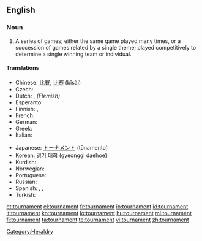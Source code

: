 ==English==
{{wikipedia}}

===Noun===
{{en-noun}}

# A series of games; either the same game played many times, or a succession of games related by a single theme; played competitively to determine a single winning team or individual.

====Translations====
{{trans-top|series of games}}
* Chinese: [[比賽]], [[比赛]] (bǐsài)
* Czech: {{t-|cs|turnaj|m}}
* Dutch: {{t-|nl|toernooi|n}}, ''(Flemish)'' {{t|nl|tornooi|n}}
* Esperanto: {{t-|eo|turniro|xs=Esperanto}}
* Finnish: {{t-|fi|turnaus}}, {{t-|fi|turnajaiset}}
* French: {{t+|fr|tournoi|m}}
* German: {{t+|de|Turnier|n}}
* Greek: {{t|el|πρωτάθλημα|n|tr=protáthlima}}
* Italian: {{t-|it|torneo|m}}
{{trans-mid}}
* Japanese: [[トーナメント]] (tōnamento)
* Korean: [[경기 대회]] (gyeonggi daehoe)
* Kurdish: {{term|ده‌وری|sc=ku-Arab}}
* Norwegian: {{t|no|turnering|m|f}}
* Portuguese: {{t+|pt|torneio|m}}
* Russian: {{t+|ru|турнир|m|tr=turnír}}
* Spanish: {{t-|es|torneo|m}}, {{t-|es|justa|f}},
* Turkish: {{t|tr|turnuva}}
{{trans-bottom}}

[[Category:Heraldry]]

[[et:tournament]]
[[el:tournament]]
[[fr:tournament]]
[[io:tournament]]
[[id:tournament]]
[[it:tournament]]
[[kn:tournament]]
[[lo:tournament]]
[[hu:tournament]]
[[ml:tournament]]
[[fi:tournament]]
[[ta:tournament]]
[[te:tournament]]
[[vi:tournament]]
[[zh:tournament]]